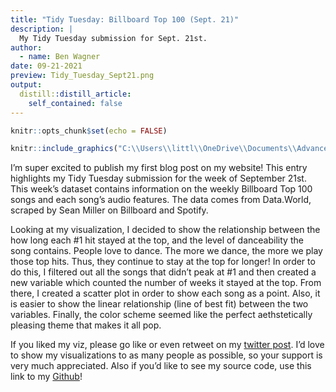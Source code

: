 ```yaml
---
title: "Tidy Tuesday: Billboard Top 100 (Sept. 21)"
description: |
  My Tidy Tuesday submission for Sept. 21st.
author:
  - name: Ben Wagner
date: 09-21-2021
preview: Tidy_Tuesday_Sept21.png
output:
  distill::distill_article:
    self_contained: false
---
```



```r
knitr::opts_chunk$set(echo = FALSE)
```

```r
knitr::include_graphics("C:\\Users\\littl\\OneDrive\\Documents\\Advanced Data Sci\\Wagner_website\\_Posts\\2021-09-21-tidy-tuesday-billboard-top-100-sept-22\\Tidy_Tuesday_Sept21.png")
```

  I'm super excited to publish my first blog post on my website! This entry highlights my Tidy Tuesday submission for the week of September 21st. This week's dataset contains information on the weekly Billboard Top 100 songs and each song's audio features. The data comes from Data.World, scraped by Sean Miller on Billboard and Spotify. 

  Looking at my visualization, I decided to show the relationship between the how long each #1 hit stayed at the top, and the level of danceability the song contains. People love to dance. The more we dance, the more we play those top hits. Thus, they continue to stay at the top for longer! In order to do this, I filtered out all the songs that didn't peak at #1 and then created a new variable which counted the number of weeks it stayed at the top. From there, I created a scatter plot in order to show each song as a point. Also, it is easier to show the linear relationship (line of best fit) between the two variables. Finally, the color scheme seemed like the perfect aethstetically pleasing theme that makes it all pop. 
  
  If you liked my viz, please go like or even retweet on my [twitter post](https://twitter.com/BenWagnerDS/status/1440730734172393477). I'd love to show my visualizations to as many people as possible, so your support is very much appreciated. Also if you'd like to see my source code, use this link to my [Github](https://github.com/bennywags15/Tidy_Tuesday/blob/main/Tidy%20Tuesday/tidy_tuesdaySept21.Rmd)! 



